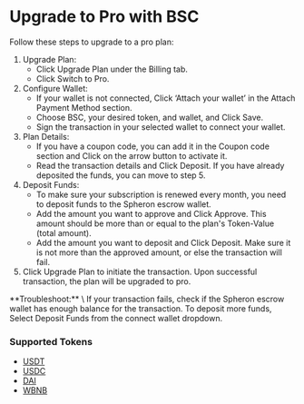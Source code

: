 
# Upgrade to Pro with BSC

Follow these steps to upgrade to a pro plan:

1. Upgrade Plan:
   - Click Upgrade Plan under the Billing tab.
   - Click Switch to Pro.
2. Configure Wallet:
   - If your wallet is not connected, Click ‘Attach your wallet’ in the Attach Payment Method section.
   - Choose BSC, your desired token, and wallet, and Click Save.
   - Sign the transaction in your selected wallet to connect your wallet.
3. Plan Details:
   - If you have a coupon code, you can add it in the Coupon code section and Click on the arrow button to activate it.
   - Read the transaction details and Click Deposit. If you have already deposited the funds, you can move to step 5.
4. Deposit Funds:
   - To make sure your subscription is renewed every month, you need to deposit funds to the Spheron escrow wallet.
   - Add the amount you want to approve and Click Approve. This amount should be more than or equal to the plan's Token-Value (total amount).
   - Add the amount you want to deposit and Click Deposit. Make sure it is not more than the approved amount, or else the transaction will fail.
5. Click Upgrade Plan to initiate the transaction. Upon successful transaction, the plan will be upgraded to pro.

<Callout>
  **Troubleshoot:** \ If your transaction fails, check if the Spheron escrow
  wallet has enough balance for the transaction. To deposit more funds, Select
  Deposit Funds from the connect wallet dropdown.
</Callout>

### Supported Tokens

- [USDT](https://bscscan.com/token/0x524bc91dc82d6b90ef29f76a3ecaabafffd490bc)
- [USDC](https://bscscan.com/token/0x8ac76a51cc950d9822d68b83fe1ad97b32cd580d)
- [DAI](https://bscscan.com/token/0x1af3f329e8be154074d8769d1ffa4ee058b1dbc3)
- [WBNB](https://bscscan.com/token/0xbb4cdb9cbd36b01bd1cbaebf2de08d9173bc095c)

<Navigation name="Upgrade to Pro with BSC" />
